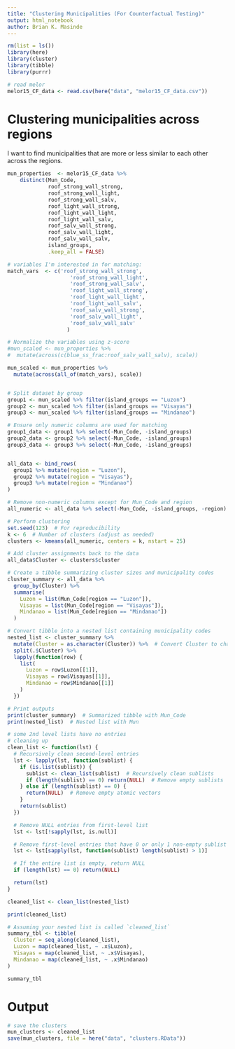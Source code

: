 ```yaml
---
title: "Clustering Municipalities (For Counterfactual Testing)"
output: html_notebook
author: Brian K. Masinde
---
```


```r
rm(list = ls())
library(here)
library(cluster)
library(tibble)
library(purrr)
```


```r
# read melor 
melor15_CF_data <- read.csv(here("data", "melor15_CF_data.csv"))
```



# Clustering municipalities across regions
I want to find municipalities that are more or less similar to each other across
the regions.

```r
mun_properties  <- melor15_CF_data %>%
    distinct(Mun_Code,
             roof_strong_wall_strong,
             roof_strong_wall_light,
             roof_strong_wall_salv,
             roof_light_wall_strong,
             roof_light_wall_light,
             roof_light_wall_salv,
             roof_salv_wall_strong,
             roof_salv_wall_light,
             roof_salv_wall_salv,
             island_groups,
             .keep_all = FALSE)

# variables I'm interested in for matching:
match_vars  <- c('roof_strong_wall_strong',
                    'roof_strong_wall_light',
                    'roof_strong_wall_salv',
                    'roof_light_wall_strong',
                    'roof_light_wall_light',
                    'roof_light_wall_salv',
                    'roof_salv_wall_strong',
                    'roof_salv_wall_light',
                    'roof_salv_wall_salv'
                   )

# Normalize the variables using z-score
#mun_scaled <- mun_properties %>%
#  mutate(across(c(blue_ss_frac:roof_salv_wall_salv), scale))

mun_scaled <- mun_properties %>%
  mutate(across(all_of(match_vars), scale))


# Split dataset by group
group1 <- mun_scaled %>% filter(island_groups == "Luzon")
group2 <- mun_scaled %>% filter(island_groups == "Visayas")
group3 <- mun_scaled %>% filter(island_groups == "Mindanao")

# Ensure only numeric columns are used for matching
group1_data <- group1 %>% select(-Mun_Code, -island_groups)
group2_data <- group2 %>% select(-Mun_Code, -island_groups)
group3_data <- group3 %>% select(-Mun_Code, -island_groups)


all_data <- bind_rows(
  group1 %>% mutate(region = "Luzon"),
  group2 %>% mutate(region = "Visayas"),
  group3 %>% mutate(region = "Mindanao")
)

# Remove non-numeric columns except for Mun_Code and region
all_numeric <- all_data %>% select(-Mun_Code, -island_groups, -region)

# Perform clustering
set.seed(123)  # For reproducibility
k <- 6  # Number of clusters (adjust as needed)
clusters <- kmeans(all_numeric, centers = k, nstart = 25)

# Add cluster assignments back to the data
all_data$Cluster <- clusters$cluster

# Create a tibble summarizing cluster sizes and municipality codes
cluster_summary <- all_data %>%
  group_by(Cluster) %>%
  summarise(
    Luzon = list(Mun_Code[region == "Luzon"]),
    Visayas = list(Mun_Code[region == "Visayas"]),
    Mindanao = list(Mun_Code[region == "Mindanao"])
  )

# Convert tibble into a nested list containing municipality codes
nested_list <- cluster_summary %>%
  mutate(Cluster = as.character(Cluster)) %>%  # Convert Cluster to character for list keys
  split(.$Cluster) %>%
  lapply(function(row) {
    list(
      Luzon = row$Luzon[[1]],
      Visayas = row$Visayas[[1]],
      Mindanao = row$Mindanao[[1]]
    )
  })

# Print outputs
print(cluster_summary)  # Summarized tibble with Mun_Code
print(nested_list)  # Nested list with Mun
```

```r
# some 2nd level lists have no entries
# cleaning up
clean_list <- function(lst) {
  # Recursively clean second-level entries
  lst <- lapply(lst, function(sublist) {
    if (is.list(sublist)) {
      sublist <- clean_list(sublist)  # Recursively clean sublists
      if (length(sublist) == 0) return(NULL)  # Remove empty sublists
    } else if (length(sublist) == 0) {
      return(NULL)  # Remove empty atomic vectors
    }
    return(sublist)
  })

  # Remove NULL entries from first-level list
  lst <- lst[!sapply(lst, is.null)]

  # Remove first-level entries that have 0 or only 1 non-empty sublist
  lst <- lst[sapply(lst, function(sublist) length(sublist) > 1)]

  # If the entire list is empty, return NULL
  if (length(lst) == 0) return(NULL)

  return(lst)
}

cleaned_list <- clean_list(nested_list)

print(cleaned_list)
```


```r
# Assuming your nested list is called `cleaned_list`
summary_tbl <- tibble(
  Cluster = seq_along(cleaned_list),
  Luzon = map(cleaned_list, ~ .x$Luzon),
  Visayas = map(cleaned_list, ~ .x$Visayas),
  Mindanao = map(cleaned_list, ~ .x$Mindanao)
)

summary_tbl
```

# Output
```r
# save the clusters
mun_clusters <- cleaned_list
save(mun_clusters, file = here("data", "clusters.RData"))
```

